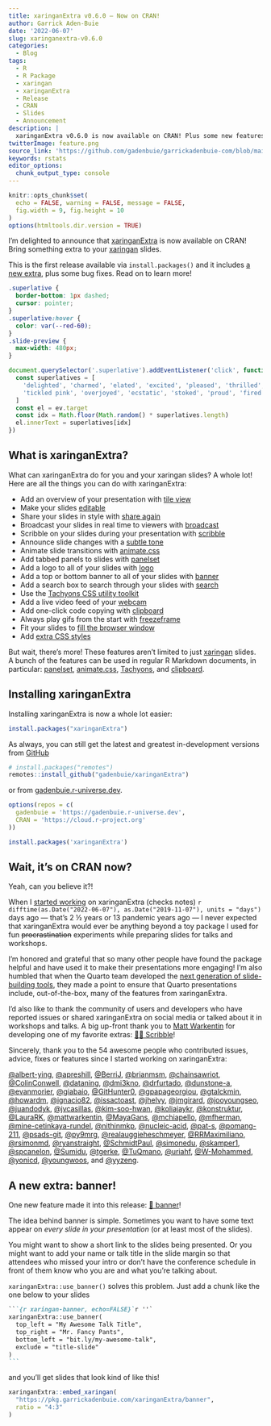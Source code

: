 ```yaml
---
title: xaringanExtra v0.6.0 — Now on CRAN!
author: Garrick Aden-Buie
date: '2022-06-07'
slug: xaringanextra-v0.6.0
categories:
  - Blog
tags:
  - R
  - R Package
  - xaringan
  - xaringanExtra
  - Release
  - CRAN
  - Slides
  - Announcement
description: |
  xaringanExtra v0.6.0 is now available on CRAN! Plus some new features.
twitterImage: feature.png
source_link: 'https://github.com/gadenbuie/garrickadenbuie-com/blob/main/content/blog/2022/xaringanExtra-v0-6-0/index.Rmd'
keywords: rstats
editor_options:
  chunk_output_type: console
---
```


<!-- Links -->
[xaringanExtra]: https://pkg.garrickadenbuie.com/xaringanExtra
[xaringan]: https://slides.yihui.org/xaringan
[xe-gh]: https://github.com/gadenbuie/xaringanExtra
[xe-ru]: https://gadenbuie.r-universe.dev/

```r
knitr::opts_chunk$set(
  echo = FALSE, warning = FALSE, message = FALSE,
  fig.width = 9, fig.height = 10
)
options(htmltools.dir.version = TRUE)
```

::: lead

I'm [delighted]{.superlative} to announce that [xaringanExtra] is now available on CRAN!
Bring something extra to your [xaringan] slides.

This is the first release available via `install.packages()`
and it includes [a new extra](#banner), plus some bug fixes.
Read on to learn more!

:::

```css
.superlative {
  border-bottom: 1px dashed;
  cursor: pointer;
}
.superlative:hover {
  color: var(--red-60);
}
.slide-preview {
  max-width: 480px;
}
```

```js
document.querySelector('.superlative').addEventListener('click', function(ev) {
  const superlatives = [
    'delighted', 'charmed', 'elated', 'excited', 'pleased', 'thrilled', 'chuffed',
    'tickled pink', 'overjoyed', 'ecstatic', 'stoked', 'proud', 'fired up'
  ]
  const el = ev.target
  const idx = Math.floor(Math.random() * superlatives.length)
  el.innerText = superlatives[idx]
})
```

## What is xaringanExtra?

What can xaringanExtra do for you and your xaringan slides?
A whole lot!
Here are all the things you can do with xaringanExtra:

- Add an overview of your presentation with [tile view](https://pkg.garrickadenbuie.com/xaringanExtra/#/tile-view)
- Make your slides [editable](https://pkg.garrickadenbuie.com/xaringanExtra/#/editable)
- Share your slides in style with [share again](https://pkg.garrickadenbuie.com/xaringanExtra/#/share-again)
- Broadcast your slides in real time to viewers with [broadcast](https://pkg.garrickadenbuie.com/xaringanExtra/#/broadcast)
- Scribble on your slides during your presentation with [scribble](https://pkg.garrickadenbuie.com/xaringanExtra/#/scribble)
- Announce slide changes with a [subtle tone](https://pkg.garrickadenbuie.com/xaringanExtra/#/slide-tone)
- Animate slide transitions with [animate.css](https://pkg.garrickadenbuie.com/xaringanExtra/#/animate-css)
- Add tabbed panels to slides with [panelset](https://pkg.garrickadenbuie.com/xaringanExtra/#/panelset)
- Add a logo to all of your slides with [logo](https://pkg.garrickadenbuie.com/xaringanExtra/#/logo)
- Add a top or bottom banner to all of your slides with [banner](https://pkg.garrickadenbuie.com/xaringanExtra/#/banner)
- Add a search box to search through your slides with [search](https://pkg.garrickadenbuie.com/xaringanExtra/#/search)
- Use the [Tachyons CSS utility toolkit](https://pkg.garrickadenbuie.com/xaringanExtra/#/tachyons)
- Add a live video feed of your [webcam](https://pkg.garrickadenbuie.com/xaringanExtra/#/webcam)
- Add one-click code copying with [clipboard](https://pkg.garrickadenbuie.com/xaringanExtra/#/clipboard)
- Always play gifs from the start with [freezeframe](https://pkg.garrickadenbuie.com/xaringanExtra/#/freezeframe)
- Fit your slides to [fill the browser window](https://pkg.garrickadenbuie.com/xaringanExtra/#/fit-to-screen)
- Add [extra CSS styles](https://pkg.garrickadenbuie.com/xaringanExtra/#/extra-styles)

But wait, there's more!
These features aren't limited to just [xaringan] slides.
A bunch of the features can be used in regular R Markdown documents, in particular:
[panelset](https://pkg.garrickadenbuie.com/xaringanExtra/#/panelset),
[animate.css](https://pkg.garrickadenbuie.com/xaringanExtra/#/animate-css),
[Tachyons](https://pkg.garrickadenbuie.com/xaringanExtra/#/tachyons),
and [clipboard](https://pkg.garrickadenbuie.com/xaringanExtra/#/clipboard).

## Installing xaringanExtra

Installing xaringanExtra is now a whole lot easier:

```r
install.packages("xaringanExtra")
```

As always, you can still get the latest and greatest in-development versions
from [GitHub][xe-gh] 

``` r
# install.packages("remotes")
remotes::install_github("gadenbuie/xaringanExtra")
```

or from [gadenbuie.r-universe.dev][xe-ru].

``` r
options(repos = c(
  gadenbuie = 'https://gadenbuie.r-universe.dev',
  CRAN = 'https://cloud.r-project.org'
))

install.packages('xaringanExtra')
```

## Wait, it's on CRAN now?

Yeah, can you believe it?!

When I [started working](https://github.com/gadenbuie/xaringanExtra/commit/636fbfd84221d70f899242fdd7bd651a497311cd)
on xaringanExtra (checks notes)
`r difftime(as.Date("2022-06-07"), as.Date("2019-11-07"), units = "days")` 
days ago — that's 2 &#189; years or 13 pandemic years ago —
I never expected that xaringanExtra would ever be anything beyond
a toy package I used for fun ~~procrastination~~ experiments
while preparing slides for talks and workshops.

I'm honored and grateful that so many other people have found the package helpful
and have used it to make their presentations more engaging!
I'm also humbled that when the Quarto team developed
the [next generation of slide-building tools](https://quarto.org/docs/presentations/revealjs/),
they made a point to ensure that
Quarto presentations include, out-of-the-box,
many of the features from xaringanExtra.

I'd also like to thank the community of users and developers
who have reported issues or
shared xaringanExtra on social media or talked about it in workshops and talks.
A big up-front thank you to [Matt Warkentin](https://mattwarkentin.github.io/)
for developing one of my favorite extras: [&#x1F9D1;&#x200D;&#x1F3A8; Scribble](https://pkg.garrickadenbuie.com/xaringanExtra/#/scribble?id=%f0%9f%91%a9%f0%9f%8e%a8-scribble)!

Sincerely, thank you to the 54 awesome people who contributed issues, advice, fixes or features
since I started working on xaringanExtra:

[&#x0040;albert-ying](https://github.com/albert-ying), [&#x0040;apreshill](https://github.com/apreshill), [&#x0040;BerriJ](https://github.com/BerriJ), [&#x0040;brianmsm](https://github.com/brianmsm), [&#x0040;chainsawriot](https://github.com/chainsawriot), [&#x0040;ColinConwell](https://github.com/ColinConwell), [&#x0040;dataning](https://github.com/dataning), [&#x0040;dmi3kno](https://github.com/dmi3kno), [&#x0040;drfurtado](https://github.com/drfurtado), [&#x0040;dunstone-a](https://github.com/dunstone-a), [&#x0040;evanmorier](https://github.com/evanmorier), [&#x0040;giabaio](https://github.com/giabaio), [&#x0040;GitHunter0](https://github.com/GitHunter0), [&#x0040;gpapageorgiou](https://github.com/gpapageorgiou), [&#x0040;gtalckmin](https://github.com/gtalckmin), [&#x0040;howardm](https://github.com/howardm), [&#x0040;ignacio82](https://github.com/ignacio82), [&#x0040;issactoast](https://github.com/issactoast), [&#x0040;jhelvy](https://github.com/jhelvy), [&#x0040;jmgirard](https://github.com/jmgirard), [&#x0040;jooyoungseo](https://github.com/jooyoungseo), [&#x0040;juandodyk](https://github.com/juandodyk), [&#x0040;jvcasillas](https://github.com/jvcasillas), [&#x0040;kim-soo-hwan](https://github.com/kim-soo-hwan), [&#x0040;koliajaykr](https://github.com/koliajaykr), [&#x0040;konstruktur](https://github.com/konstruktur), [&#x0040;LauraRK](https://github.com/LauraRK), [&#x0040;mattwarkentin](https://github.com/mattwarkentin), [&#x0040;MayaGans](https://github.com/MayaGans), [&#x0040;mchiapello](https://github.com/mchiapello), [&#x0040;mfherman](https://github.com/mfherman), [&#x0040;mine-cetinkaya-rundel](https://github.com/mine-cetinkaya-rundel), [&#x0040;nithinmkp](https://github.com/nithinmkp), [&#x0040;nucleic-acid](https://github.com/nucleic-acid), [&#x0040;pat-s](https://github.com/pat-s), [&#x0040;pomang-211](https://github.com/pomang-211), [&#x0040;psads-git](https://github.com/psads-git), [&#x0040;py9mrg](https://github.com/py9mrg), [&#x0040;realauggieheschmeyer](https://github.com/realauggieheschmeyer), [&#x0040;RRMaximiliano](https://github.com/RRMaximiliano), [&#x0040;rsimonmd](https://github.com/rsimonmd), [&#x0040;ryanstraight](https://github.com/ryanstraight), [&#x0040;SchmidtPaul](https://github.com/SchmidtPaul), [&#x0040;simonedu](https://github.com/simonedu), [&#x0040;skamper1](https://github.com/skamper1), [&#x0040;spcanelon](https://github.com/spcanelon), [&#x0040;Sumidu](https://github.com/Sumidu), [&#x0040;tgerke](https://github.com/tgerke), [&#x0040;TuQmano](https://github.com/TuQmano), [&#x0040;uriahf](https://github.com/uriahf), [&#x0040;W-Mohammed](https://github.com/W-Mohammed), [&#x0040;yonicd](https://github.com/yonicd), [&#x0040;youngwoos](https://github.com/youngwoos), and [&#x0040;yyzeng](https://github.com/yyzeng).

## A new extra: banner! {#banner}

One new feature made it into this release: [&#x1F4F0; banner](https://pkg.garrickadenbuie.com/xaringanExtra/#/banner)!

The idea behind banner is simple.
Sometimes you want to have some text appear on _every slide in your presentation_
(or at least most of the slides).

You might want to show a short link to the slides being presented.
Or you might want to add your name or talk title in the slide margin
so that attendees who missed your intro
or don't have the conference schedule in front of them
know who you are and what you're talking about.

`xaringanExtra::use_banner()` solves this problem.
Just add a chunk like the one below to your slides

````markdown
```{r xaringan-banner, echo=FALSE}`r ''`
xaringanExtra::use_banner(
  top_left = "My Awesome Talk Title",
  top_right = "Mr. Fancy Pants",
  bottom_left = "bit.ly/my-awesome-talk",
  exclude = "title-slide"
)
```
````

and you'll get slides that look kind of like this!

::: {.center .slide-preview}
```r
xaringanExtra::embed_xaringan(
  "https://pkg.garrickadenbuie.com/xaringanExtra/banner",
  ratio = "4:3"
)
```
:::